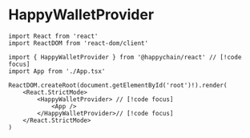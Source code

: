 # HappyWalletProvider

```tsx
import React from 'react'
import ReactDOM from 'react-dom/client'

import { HappyWalletProvider } from '@happychain/react' // [!code focus]
import App from './App.tsx'

ReactDOM.createRoot(document.getElementById('root')!).render(
    <React.StrictMode>
        <HappyWalletProvider> // [!code focus]
            <App />
        </HappyWalletProvider>// [!code focus]
    </React.StrictMode>
)
```
